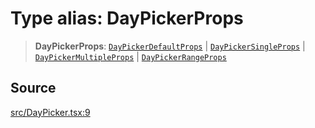 # Type alias: DayPickerProps

> **DayPickerProps**: [`DayPickerDefaultProps`](/api/latest/interfaces/DayPickerDefaultProps.mdx) \| [`DayPickerSingleProps`](/api/latest/interfaces/DayPickerSingleProps.mdx) \| [`DayPickerMultipleProps`](/api/latest/interfaces/DayPickerMultipleProps.mdx) \| [`DayPickerRangeProps`](/api/latest/interfaces/DayPickerRangeProps.mdx)

## Source

[src/DayPicker.tsx:9](https://github.com/gpbl/react-day-picker/blob/56bfb649e/src/DayPicker.tsx#L9)
